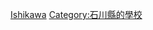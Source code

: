 {{日本行政區劃分類導航|的大學}}
{{Commonscat|Universities and colleges in Ishikawa prefecture}}

[[Category:日本各都道府縣的大學|Ishikawa]]
[[Category:石川縣的學校|Category:石川縣的學校]]